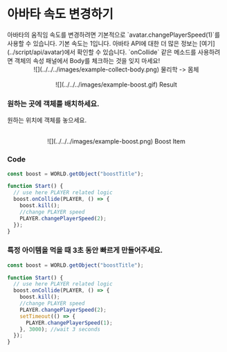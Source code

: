 
# 아바타 속도 변경하기

<Callout type="info">
  아바타의 움직임 속도를 변경하려면 기본적으로 `avatar.changePlayerSpeed(1)`를
  사용할 수 있습니다. 기본 속도는 1입니다. 아바타 API에 대한 더 많은 정보는
  [여기](../script/api/avatar)에서 확인할 수 있습니다.
</Callout>
<Callout type="error" icon="‼️">
  `onCollide` 같은 메소드를 사용하려면 객체의 속성 패널에서 Body를 체크하는 것을
  잊지 마세요!
  <center>![](../../../images/example-collect-body.png) 물리학 -> 몸체</center>
</Callout>

<br />
<center>![](../../../images/example-boost.gif) Result </center>

<Steps>

### 원하는 곳에 객체를 배치하세요.

원하는 위치에 객체를 놓으세요.

<br />
<center>![](../../../images/example-boost.png) Boost Item </center>

### Code

```js showLineNumbers copy
const boost = WORLD.getObject("boostTitle");

function Start() {
  // use here PLAYER related logic
  boost.onCollide(PLAYER, () => {
    boost.kill();
    //change PLAYER speed
    PLAYER.changePlayerSpeed(2);
  });
}
```

### 특정 아이템을 먹을 때 3초 동안 빠르게 만들어주세요.

```js showLineNumbers copy
const boost = WORLD.getObject("boostTitle");

function Start() {
  // use here PLAYER related logic
  boost.onCollide(PLAYER, () => {
    boost.kill();
    //change PLAYER speed
    PLAYER.changePlayerSpeed(2);
    setTimeout(() => {
      PLAYER.changePlayerSpeed(1);
    }, 3000); //wait 3 seconds
  });
}
```

</Steps>
